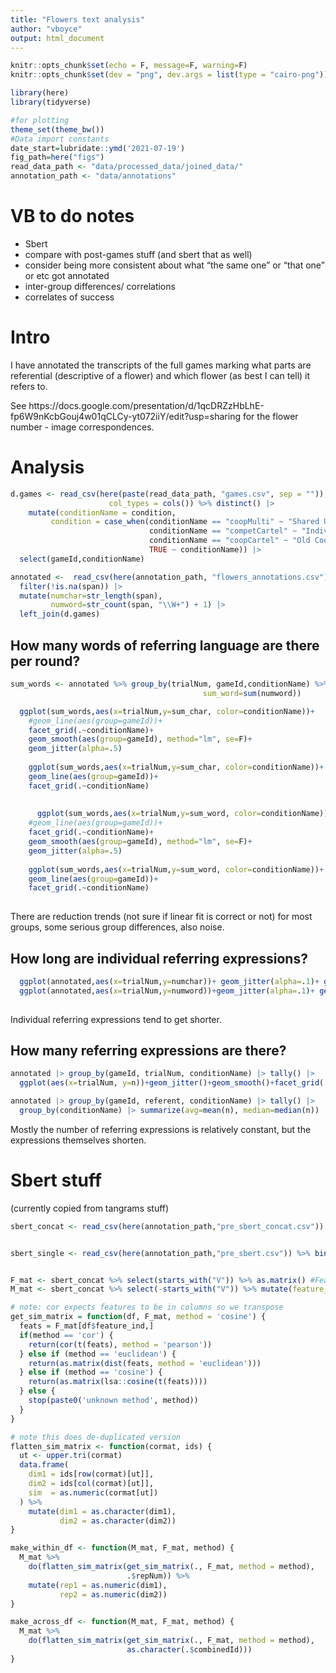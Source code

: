 ```yaml
---
title: "Flowers text analysis"
author: "vboyce"
output: html_document
---
```


```r
knitr::opts_chunk$set(echo = F, message=F, warning=F)
knitr::opts_chunk$set(dev = "png", dev.args = list(type = "cairo-png"))

library(here)
library(tidyverse)

#for plotting
theme_set(theme_bw())
#Data import constants
date_start=lubridate::ymd('2021-07-19')
fig_path=here("figs")
read_data_path <- "data/processed_data/joined_data/"
annotation_path <- "data/annotations"
```

# VB to do notes
- Sbert
- compare with post-games stuff (and sbert that as well)
- consider being more consistent about what "the same one" or "that one" or etc got annotated
- inter-group differences/ correlations
- correlates of success

# Intro 

I have annotated the transcripts of the full games marking what parts are referential (descriptive of a flower) and which flower (as best I can tell) it refers to. 

See https://docs.google.com/presentation/d/1qcDRZzHbLhE-fp6W9nKcbGouj4w01qCLCy-yt072iiY/edit?usp=sharing for the flower number - image correspondences. 





# Analysis

```r
d.games <- read_csv(here(paste(read_data_path, "games.csv", sep = "")),
                      col_types = cols()) %>% distinct() |> 
    mutate(conditionName = condition, 
         condition = case_when(conditionName == "coopMulti" ~ "Shared Utilities",
                               conditionName == "competCartel" ~ "Individual Utilities",
                               conditionName == "coopCartel" ~ "Old Cooperative",
                               TRUE ~ conditionName)) |> 
  select(gameId,conditionName)

annotated <-  read_csv(here(annotation_path, "flowers_annotations.csv")) |> 
  filter(!is.na(span)) |> 
  mutate(numchar=str_length(span),
         numword=str_count(span, "\\W+") + 1) |> 
  left_join(d.games)
```

## How many words of referring language are there per round?

```r

sum_words <- annotated %>% group_by(trialNum, gameId,conditionName) %>% summarize(sum_char=sum(numchar),
                                           sum_word=sum(numword)) 

  ggplot(sum_words,aes(x=trialNum,y=sum_char, color=conditionName))+
    #geom_line(aes(group=gameId))+
    facet_grid(.~conditionName)+
    geom_smooth(aes(group=gameId), method="lm", se=F)+
    geom_jitter(alpha=.5)
  
    ggplot(sum_words,aes(x=trialNum,y=sum_char, color=conditionName))+
    geom_line(aes(group=gameId))+
    facet_grid(.~conditionName)
    
    
      ggplot(sum_words,aes(x=trialNum,y=sum_word, color=conditionName))+
    #geom_line(aes(group=gameId))+
    facet_grid(.~conditionName)+
    geom_smooth(aes(group=gameId), method="lm", se=F)+
    geom_jitter(alpha=.5)
  
    ggplot(sum_words,aes(x=trialNum,y=sum_word, color=conditionName))+
    geom_line(aes(group=gameId))+
    facet_grid(.~conditionName)
    

```
There are reduction trends (not sure if linear fit is correct or not) for most groups, some serious group differences, also noise. 


## How long are individual referring expressions?

```r


  ggplot(annotated,aes(x=trialNum,y=numchar))+ geom_jitter(alpha=.1)+ geom_smooth()+ facet_grid(.~conditionName)
  ggplot(annotated,aes(x=trialNum,y=numword))+geom_jitter(alpha=.1)+ geom_smooth()+ facet_grid(.~conditionName)
  
```
Individual referring expressions tend to get shorter.

## How many referring expressions are there?
```r

annotated |> group_by(gameId, trialNum, conditionName) |> tally() |> 
  ggplot(aes(x=trialNum, y=n))+geom_jitter()+geom_smooth()+facet_grid(.~conditionName)

annotated |> group_by(gameId, referent, conditionName) |> tally() |> 
  group_by(conditionName) |> summarize(avg=mean(n), median=median(n))
```
Mostly the number of referring expressions is relatively constant, but the expressions themselves shorten. 

# Sbert stuff
(currently copied from tangrams stuff)
```r
sbert_concat <- read_csv(here(annotation_path,"pre_sbert_concat.csv")) %>% bind_cols(readRDS(here(annotation_path,'post_sbert_concat.RData')))  %>% as_tibble()



```

```r
sbert_single <- read_csv(here(annotation_path,"pre_sbert.csv")) %>% bind_cols(readRDS(here(annotation_path,'post_sbert.RData')))  %>% as_tibble()



```

```r

F_mat <- sbert_concat %>% select(starts_with("V")) %>% as.matrix() #Features
M_mat <- sbert_concat %>% select(-starts_with("V")) %>% mutate(feature_ind=row_number())
```

```r
# note: cor expects features to be in columns so we transpose
get_sim_matrix = function(df, F_mat, method = 'cosine') {
  feats = F_mat[df$feature_ind,]
  if(method == 'cor') {
    return(cor(t(feats), method = 'pearson'))
  } else if (method == 'euclidean') {
    return(as.matrix(dist(feats, method = 'euclidean')))
  } else if (method == 'cosine') {
    return(as.matrix(lsa::cosine(t(feats))))
  } else {
    stop(paste0('unknown method', method))
  }
}

# note this does de-duplicated version
flatten_sim_matrix <- function(cormat, ids) {
  ut <- upper.tri(cormat)
  data.frame(
    dim1 = ids[row(cormat)[ut]],
    dim2 = ids[col(cormat)[ut]],
    sim  = as.numeric(cormat[ut])
  ) %>%
    mutate(dim1 = as.character(dim1),
           dim2 = as.character(dim2))
}

make_within_df <- function(M_mat, F_mat, method) {
  M_mat %>%
    do(flatten_sim_matrix(get_sim_matrix(., F_mat, method = method),
                          .$repNum)) %>%
    mutate(rep1 = as.numeric(dim1), 
           rep2 = as.numeric(dim2)) 
}

make_across_df <- function(M_mat, F_mat, method) {
  M_mat %>%
    do(flatten_sim_matrix(get_sim_matrix(., F_mat, method = method),
                          as.character(.$combinedId)))
}
```


